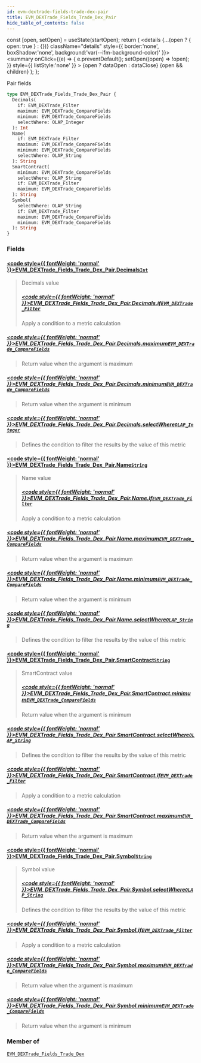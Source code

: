 ```yaml
---
id: evm-dextrade-fields-trade-dex-pair
title: EVM_DEXTrade_Fields_Trade_Dex_Pair
hide_table_of_contents: false
---
```







  const [open, setOpen] = useState(startOpen);
  return (
    <details {...(open ? { open: true } : {})} className="details" style={{ border:'none', boxShadow:'none', background:'var(--ifm-background-color)' }}>
      <summary
        onClick={(e) => {
          e.preventDefault();
          setOpen((open) => !open);
        }}
        style={{ listStyle:'none' }}
      >
      {open ? dataOpen : dataClose}
      </summary>
      {open && children}
    </details>
  );
};




Pair fields


```graphql
type EVM_DEXTrade_Fields_Trade_Dex_Pair {
  Decimals(
    if: EVM_DEXTrade_Filter
    maximum: EVM_DEXTrade_CompareFields
    minimum: EVM_DEXTrade_CompareFields
    selectWhere: OLAP_Integer
  ): Int
  Name(
    if: EVM_DEXTrade_Filter
    maximum: EVM_DEXTrade_CompareFields
    minimum: EVM_DEXTrade_CompareFields
    selectWhere: OLAP_String
  ): String
  SmartContract(
    minimum: EVM_DEXTrade_CompareFields
    selectWhere: OLAP_String
    if: EVM_DEXTrade_Filter
    maximum: EVM_DEXTrade_CompareFields
  ): String
  Symbol(
    selectWhere: OLAP_String
    if: EVM_DEXTrade_Filter
    maximum: EVM_DEXTrade_CompareFields
    minimum: EVM_DEXTrade_CompareFields
  ): String
}
```




### Fields

#### [<code style={{ fontWeight: 'normal' }}>EVM_DEXTrade_Fields_Trade_Dex_Pair.<b>Decimals</b></code>](#)<Bullet />[`Int`](/docs/graphql-reference/scalars/int) <Badge class="secondary" text="scalar"/>
> Decimals value
> ##### [<code style={{ fontWeight: 'normal' }}>EVM_DEXTrade_Fields_Trade_Dex_Pair.Decimals.<b>if</b></code>](#)<Bullet />[`EVM_DEXTrade_Filter`](/docs/graphql-reference/inputs/evm-dextrade-filter) <Badge class="secondary" text="input"/>
> Apply a condition to a metric calculation
> 

##### [<code style={{ fontWeight: 'normal' }}>EVM_DEXTrade_Fields_Trade_Dex_Pair.Decimals.<b>maximum</b></code>](#)<Bullet />[`EVM_DEXTrade_CompareFields`](/docs/graphql-reference/enums/evm-dextrade-compare-fields) <Badge class="secondary" text="enum"/>
> Return value when the argument is maximum
> 

##### [<code style={{ fontWeight: 'normal' }}>EVM_DEXTrade_Fields_Trade_Dex_Pair.Decimals.<b>minimum</b></code>](#)<Bullet />[`EVM_DEXTrade_CompareFields`](/docs/graphql-reference/enums/evm-dextrade-compare-fields) <Badge class="secondary" text="enum"/>
> Return value when the argument is minimum
> 

##### [<code style={{ fontWeight: 'normal' }}>EVM_DEXTrade_Fields_Trade_Dex_Pair.Decimals.<b>selectWhere</b></code>](#)<Bullet />[`OLAP_Integer`](/docs/graphql-reference/inputs/olap-integer) <Badge class="secondary" text="input"/>
> Defines the condition to filter the results by the value of this metric
> 

#### [<code style={{ fontWeight: 'normal' }}>EVM_DEXTrade_Fields_Trade_Dex_Pair.<b>Name</b></code>](#)<Bullet />[`String`](/docs/graphql-reference/scalars/string) <Badge class="secondary" text="scalar"/>
> Name value
> ##### [<code style={{ fontWeight: 'normal' }}>EVM_DEXTrade_Fields_Trade_Dex_Pair.Name.<b>if</b></code>](#)<Bullet />[`EVM_DEXTrade_Filter`](/docs/graphql-reference/inputs/evm-dextrade-filter) <Badge class="secondary" text="input"/>
> Apply a condition to a metric calculation
> 

##### [<code style={{ fontWeight: 'normal' }}>EVM_DEXTrade_Fields_Trade_Dex_Pair.Name.<b>maximum</b></code>](#)<Bullet />[`EVM_DEXTrade_CompareFields`](/docs/graphql-reference/enums/evm-dextrade-compare-fields) <Badge class="secondary" text="enum"/>
> Return value when the argument is maximum
> 

##### [<code style={{ fontWeight: 'normal' }}>EVM_DEXTrade_Fields_Trade_Dex_Pair.Name.<b>minimum</b></code>](#)<Bullet />[`EVM_DEXTrade_CompareFields`](/docs/graphql-reference/enums/evm-dextrade-compare-fields) <Badge class="secondary" text="enum"/>
> Return value when the argument is minimum
> 

##### [<code style={{ fontWeight: 'normal' }}>EVM_DEXTrade_Fields_Trade_Dex_Pair.Name.<b>selectWhere</b></code>](#)<Bullet />[`OLAP_String`](/docs/graphql-reference/inputs/olap-string) <Badge class="secondary" text="input"/>
> Defines the condition to filter the results by the value of this metric
> 

#### [<code style={{ fontWeight: 'normal' }}>EVM_DEXTrade_Fields_Trade_Dex_Pair.<b>SmartContract</b></code>](#)<Bullet />[`String`](/docs/graphql-reference/scalars/string) <Badge class="secondary" text="scalar"/>
> SmartContract value
> ##### [<code style={{ fontWeight: 'normal' }}>EVM_DEXTrade_Fields_Trade_Dex_Pair.SmartContract.<b>minimum</b></code>](#)<Bullet />[`EVM_DEXTrade_CompareFields`](/docs/graphql-reference/enums/evm-dextrade-compare-fields) <Badge class="secondary" text="enum"/>
> Return value when the argument is minimum
> 

##### [<code style={{ fontWeight: 'normal' }}>EVM_DEXTrade_Fields_Trade_Dex_Pair.SmartContract.<b>selectWhere</b></code>](#)<Bullet />[`OLAP_String`](/docs/graphql-reference/inputs/olap-string) <Badge class="secondary" text="input"/>
> Defines the condition to filter the results by the value of this metric
> 

##### [<code style={{ fontWeight: 'normal' }}>EVM_DEXTrade_Fields_Trade_Dex_Pair.SmartContract.<b>if</b></code>](#)<Bullet />[`EVM_DEXTrade_Filter`](/docs/graphql-reference/inputs/evm-dextrade-filter) <Badge class="secondary" text="input"/>
> Apply a condition to a metric calculation
> 

##### [<code style={{ fontWeight: 'normal' }}>EVM_DEXTrade_Fields_Trade_Dex_Pair.SmartContract.<b>maximum</b></code>](#)<Bullet />[`EVM_DEXTrade_CompareFields`](/docs/graphql-reference/enums/evm-dextrade-compare-fields) <Badge class="secondary" text="enum"/>
> Return value when the argument is maximum
> 

#### [<code style={{ fontWeight: 'normal' }}>EVM_DEXTrade_Fields_Trade_Dex_Pair.<b>Symbol</b></code>](#)<Bullet />[`String`](/docs/graphql-reference/scalars/string) <Badge class="secondary" text="scalar"/>
> Symbol value
> ##### [<code style={{ fontWeight: 'normal' }}>EVM_DEXTrade_Fields_Trade_Dex_Pair.Symbol.<b>selectWhere</b></code>](#)<Bullet />[`OLAP_String`](/docs/graphql-reference/inputs/olap-string) <Badge class="secondary" text="input"/>
> Defines the condition to filter the results by the value of this metric
> 

##### [<code style={{ fontWeight: 'normal' }}>EVM_DEXTrade_Fields_Trade_Dex_Pair.Symbol.<b>if</b></code>](#)<Bullet />[`EVM_DEXTrade_Filter`](/docs/graphql-reference/inputs/evm-dextrade-filter) <Badge class="secondary" text="input"/>
> Apply a condition to a metric calculation
> 

##### [<code style={{ fontWeight: 'normal' }}>EVM_DEXTrade_Fields_Trade_Dex_Pair.Symbol.<b>maximum</b></code>](#)<Bullet />[`EVM_DEXTrade_CompareFields`](/docs/graphql-reference/enums/evm-dextrade-compare-fields) <Badge class="secondary" text="enum"/>
> Return value when the argument is maximum
> 

##### [<code style={{ fontWeight: 'normal' }}>EVM_DEXTrade_Fields_Trade_Dex_Pair.Symbol.<b>minimum</b></code>](#)<Bullet />[`EVM_DEXTrade_CompareFields`](/docs/graphql-reference/enums/evm-dextrade-compare-fields) <Badge class="secondary" text="enum"/>
> Return value when the argument is minimum
> 



### Member of

[`EVM_DEXTrade_Fields_Trade_Dex`](/docs/graphql-reference/objects/evm-dextrade-fields-trade-dex)  <Badge class="secondary" text="object"/>


